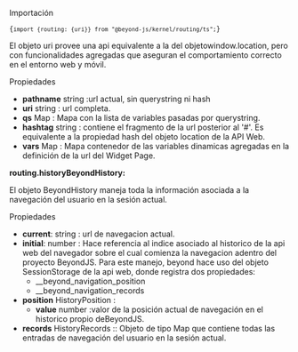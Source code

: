 
<Title>Objeto URI</Title>

Importación

<Code>{`import {routing: {uri}} from "@beyond-js/kernel/routing/ts";`}</Code>

El objeto uri provee una api equivalente a la del objetowindow.location, pero con funcionalidades agregadas que aseguran el comportamiento correcto en el entorno web y móvil.

<SubTitle>Propiedades</SubTitle>

-   **pathname** string :url actual, sin querystring ni hash
-   **uri** string : url completa.
-   **qs** Map : Mapa con la lista de variables pasadas por querystring.
-   **hashtag** string : contiene el fragmento de la url posterior al '#'. Es equivalente a la propiedad hash del objeto location de la API Web.
-   **vars** Map : Mapa contenedor de las variables dinamicas agregadas en la definición de la url del <Link to="/widgets#page">Widget Page.</Link>

**routing.historyBeyondHistory:**

El objeto BeyondHistory maneja toda la información asociada a la navegación del usuario en la sesión actual.

<SubTitle>Propiedades</SubTitle>

-   **current**: string : url de navegacion actual.
-   **initial**: number : Hace referencia al indice asociado al historico de la api web del navegador sobre el cual comienza la navegacion adentro del proyecto BeyondJS. Para este manejo, beyond hace uso del objeto SessionStorage de la api web, donde registra dos propiedades:
    -   \_\_beyond_navigation_position
    -   \_\_beyond_navigation_records
-   **position** HistoryPosition :
    -   **value** number :valor de la posición actual de navegación en el historico propio deBeyondJS.
-   **records** HistoryRecords :: Objeto de tipo Map que contiene todas las entradas de navegación del usuario en la sesión actual.
